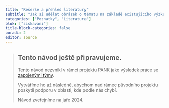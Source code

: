 ```yaml
---
title: "Rešerše a přehled literatury"
subtitle: "Jak si udělat obrázek o tématu na základě existujícího výzkumu"
categories: ["Poznatky", "Literatura"]
blok: ["ziskavani"]
title-block-categories: false
poradi: 2
editor: source
---
```


> ## Tento návod ještě připravujeme.
>
> Tento návod nezvnikl v rámci projektu PANK jako výsledek práce se [zapojenými týmy](/pribeh-projektu.qmd#zapojené-týmy-ve-státní-správě).
>
> Vytváříme ho až následně, abychom nad rámec původního projektu poskytli podporu v oblasti, kde podle nás chybí. 
>
> Návod zveřejníme na jaře 2024.